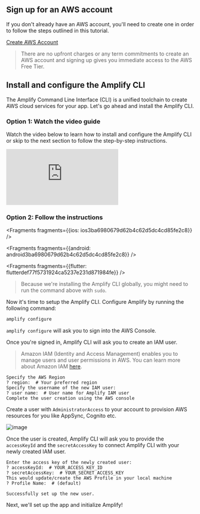 ## Sign up for an AWS account

If you don't already have an AWS account, you'll need to create one in order to follow the steps outlined in this tutorial.

[Create AWS Account](https://portal.aws.amazon.com/billing/signup?redirect_url=https%3A%2F%2Faws.amazon.com%2Fregistration-confirmation#/start)

> There are no upfront charges or any term commitments to create an AWS account and signing up gives you immediate access to the AWS Free Tier.

## Install and configure the Amplify CLI

The Amplify Command Line Interface (CLI) is a unified toolchain to create AWS cloud services for your app. Let's go ahead and install the Amplify CLI.

### Option 1: Watch the video guide

Watch the video below to learn how to install and configure the Amplify CLI or skip to the next section to follow the step-by-step instructions.

<iframe src="https://www.youtube-nocookie.com/embed/fWbM5DLh25U" frameborder="0" allow="accelerometer; autoplay; clipboard-write; encrypted-media; gyroscope; picture-in-picture" allowfullscreen></iframe>

### Option 2: Follow the instructions



<Fragments fragments={{ios: ios3ba6980679d62b4c62d5dc4cd85fe2c8}} />



<Fragments fragments={{android: android3ba6980679d62b4c62d5dc4cd85fe2c8}} />



<Fragments fragments={{flutter: flutterdef77f5731924ca5237e231d871984fe}} />
> Because we're installing the Amplify CLI globally, you might need to run the command above with `sudo`.


Now it's time to setup the Amplify CLI. Configure Amplify by running the following command:

```bash
amplify configure
```

`amplify configure` will ask you to sign into the AWS Console.

Once you're signed in, Amplify CLI will ask you to create an IAM user.
> Amazon IAM (Identity and Access Management) enables you to manage users and user permissions in AWS. You can learn more about Amazon IAM [here](https://aws.amazon.com/iam/).

```console
Specify the AWS Region
? region:  # Your preferred region
Specify the username of the new IAM user:
? user name:  # User name for Amplify IAM user
Complete the user creation using the AWS console
```

Create a user with `AdministratorAccess` to your account to provision AWS resources for you like AppSync, Cognito etc.

![image](../../images/user-creation.gif)

Once the user is created, Amplify CLI will ask you to provide the `accessKeyId` and the `secretAccessKey` to connect Amplify CLI with your newly created IAM user.

```console
Enter the access key of the newly created user:
? accessKeyId:  # YOUR_ACCESS_KEY_ID
? secretAccessKey:  # YOUR_SECRET_ACCESS_KEY
This would update/create the AWS Profile in your local machine
? Profile Name:  # (default)

Successfully set up the new user.
```

Next, we'll set up the app and initialize Amplify!
